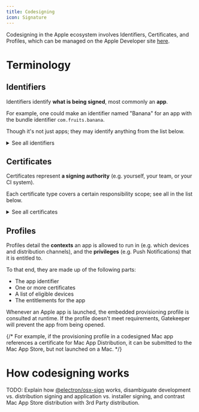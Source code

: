 ```yaml
---
title: Codesigning
icon: Signature
---
```


Codesigning in the Apple ecosystem involves Identifiers, Certificates, and Profiles, which can be managed on the Apple Developer site [here](https://developer.apple.com/account/resources/identifiers/list).

# Terminology

## Identifiers

Identifiers identify **what is being signed**, most commonly an **app**.

For example, one could make an identifier named "Banana" for an app with the bundle identifier `com.fruits.banana`.

Though it's not just apps; they may identify anything from the list below.

<details>
  <summary>See all identifiers</summary>

- App IDs

  > Register an App ID to enable your app, app extensions, or App Clip to access available services and identify your app in a provisioning profile. You can enable app services when you create an App ID or modify these settings later.
  - App

    The form includes the following fields (some being readonly, others being editable).
    - **Platform**: "iOS, iPadOS, macOS, tvOS, watchOS, visionOS"
    - **Description**: Editable.
      > You cannot use special characters such as @, &, \*, "
    - **App ID Prefix**: Your team ID (e.g. `TVU9P2GAL9`).
    - **Bundle ID**:
      1.  Explicit

          An Explicit Bundle ID refers to a single app. If you choose this, you can select most **Capabilities**, **App Services**, and **Capability Requests** below, though a small number are greyed out.

          > We recommend using a reverse-domain name style string (i.e. `com.domainname.appname`). It cannot contain an asterisk (\*).

      2.  Wildcard

          A wildcard Bundle ID can refer to one or more apps. If you choose this, only a small number of **Capabilities**, **App Services**, and **Capability Requests** are selectable.

          > Example : `com.domainname.*`

    - **Capabilities**:
      A long list of capabilities to enable/disable, such as **App Groups** and **Push Notifications**.
    - **App Services**:
      Three app services to enable/disable: MusicKit, ShazamKit, and WeatherKit.
    - **Capability Requests**:
      A long list of capability requests you can make to request special permissions from Apple, e.g. **Embedded Browser Engine** and **StoreKit External Purchase**.

  - App Clip

- Services IDs
  > For each website that uses Sign in with Apple, register a services identifier (Services ID), configure your domain and return URL, and create an associated private key.
- Pass Type IDs
  > Register a pass type identifier (Pass Type ID) for each kind of pass you create (i.e. gift cards). Registering your Pass Type IDs lets you generate Apple-issued certificates which are used to digitally sign and send updates to your passes, and allow your passes to be recognized by Wallet.
- Order Type IDs
  > Register an order type identifier (Order Type ID) to support signing and distributing order bundles with Wallet and Apple Pay. Registering your order type ID lets you generate certificates to digitally sign and send updates to your orders in Wallet.
- Website Push IDs
  > Register a Website Push Identifier (Website Push ID). Registering your Website Push IDs lets you generate Apple-issued certificates which are used to digitally sign and send push notifications from your website to macOS.
- iCloud Containers
  > Registering your iCloud Container lets you use the iCloud Storage APIs to enable your apps to store data and documents in iCloud, keeping your apps up to date automatically.
- App Groups
  > Registering your App Group allows access to group containers that are shared among multiple related apps, and allows certain additional interprocess communication between the apps.
- Merchant IDs
  > Register your Merchant Identifiers (Merchant IDs) to enable your apps and websites to process transactions for physical goods and services. Generate an Apple Pay Payment Processing certificate for each registered Merchant ID to validate transactions initiated within your app and/or website.
- Media IDs
  > Register a media identifier (Media ID) for each app that uses the Apple Music API, ShazamKit or Apple Music Feed. Then create an associated private key.
- Map IDs
  > For each website that uses MapKit JS, register a Maps identifier (Maps ID) then create an associated private key.

</details>

## Certificates

Certificates represent **a signing authority** (e.g. yourself, your team, or your CI system).

Each certificate type covers a certain responsibility scope; see all in the list below.

<details>
  <summary>See all certificates</summary>

- **Software**
  - Apple Development

    > Sign development versions of your iOS, iPadOS, macOS, tvOS, watchOS, and visionOS apps.

  - Apple Distribution

    > Sign your iOS, iPadOS, macOS, tvOS, watchOS, and visionOS apps for release testing using Ad Hoc distribution or for submission to App Store Connect.

  - iOS App Development

    > Sign development versions of your iOS app.

  - iOS Distribution (App Store Connect and Ad Hoc)

    > Sign your iOS, iPadOS, watchOS, and visionOS apps for submission to App Store Connect or for Ad Hoc distribution.

  - Mac Development

    > Sign development versions of your Mac app.

  - Mac App Distribution

    > This certificate is used to code sign your app and configure a Distribution Provisioning Profile for submission to the Mac App Store Connect.

  - Mac Installer Distribution

    > This certificate is used to sign your app's Installer Package for submission to the Mac App Store Connect.

  - Developer ID Application
    > This certificate is used to code sign your app for distribution outside of the Mac App Store Connect.

- **Services**
  - Apple Push Notification service SSL (Sandbox)

    > Establish connectivity between your notification server and the Apple Push Notification service sandbox environment to deliver remote notifications to your app. A separate certificate is required for each app you develop.

  - Apple Push Notification service SSL (Sandbox & Production)

    > Establish connectivity between your notification server, the Apple Push Notification service sandbox, and production environments to deliver remote notifications to your app. When utilizing HTTP/2, the same certificate can be used to deliver app notifications, update ClockKit complication data, and alert background VoIP apps of incoming activity. A separate certificate is required for each app you distribute.

  - Pass Type ID Certificate

    > Sign and send updates to passes in Wallet.

  - Order Type ID Certificate

    > Sign and send updates to order information payloads displayed in Apple Wallet.

  - Website Push ID Certificate

    > Sign and send updates for Websites.

  - Swift Package Collection Certificate

    > Sign Swift Package Collections for distribution.

  - Swift Package Certificate

    > Sign Swift packages and package collections for distribution. For use with Swift Package Manager v5.9 or later.

  - WatchKit Services Certificate

    > Establish connectivity between your notification server, the Apple Push Notification service sandbox, and production environment to update ClockKit complication data. When utilizing HTTP/2, the same certificate can be used to deliver app notifications, update ClockKit complication data, and alert background VoIP apps of incoming activity. A separate certificate is required for each app you distribute.

  - VoIP Services Certificate

    > Establish connectivity between your notification server, the Apple Push Notification service sandbox, and production environment to alert background VoIP apps of incoming activity. A separate certificate is required for each app you distribute.

  - Apple Pay Payment Processing Certificate

    > Decrypt app transaction data sent by Apple to a merchant/developer.

  - Apple Pay Merchant Identity Certificate

    > A client TLS certificate that is used to authenticate you to Apple Pay Payment Processing Servers

</details>

## Profiles

Profiles detail the **contexts** an app is allowed to run in (e.g. which devices and distribution channels), and the **privileges** (e.g. Push Notifications) that it is entitled to.

To that end, they are made up of the following parts:

- The app identifier
- One or more certificates
- A list of eligible devices
- The entitlements for the app

Whenever an Apple app is launched, the embedded provisioning profile is consulted at runtime. If the profile doesn't meet requirements, Gatekeeper will prevent the app from being opened.

{/* For example, if the provisioning profile in a codesigned Mac app references a certificate for Mac App Distribution, it can be submitted to the Mac App Store, but not launched on a Mac. */}

# How codesigning works

TODO: Explain how [@electron/osx-sign](https://github.com/electron/osx-sign) works, disambiguate development vs. distribution signing and application vs. installer signing, and contrast Mac App Store distribution with 3rd Party distribution.
